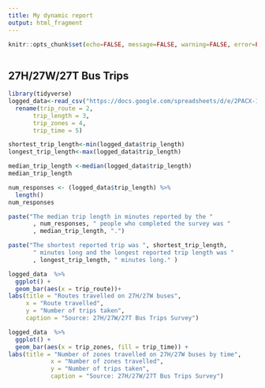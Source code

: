 ```yaml
---
title: My dynamic report
output: html_fragment
---
```


```r
knitr::opts_chunk$set(echo=FALSE, message=FALSE, warning=FALSE, error=FALSE)

```

```css

```

## 27H/27W/27T Bus Trips 


```r
library(tidyverse)
logged_data<-read_csv("https://docs.google.com/spreadsheets/d/e/2PACX-1vQvFgt_R6ls_IimVFRn1n7D1G-vcKmpywkQAlbQiZOtKPUsQx_K_AhMCaHCatp3qW89uR9FNNeq2HLt/pub?gid=1288271793&single=true&output=csv")%>%
  rename(trip_route = 2,
       trip_length = 3, 
       trip_zones = 4,
       trip_time = 5)

shortest_trip_length<-min(logged_data$trip_length)
longest_trip_length<-max(logged_data$trip_length)

median_trip_length <-median(logged_data$trip_length)
median_trip_length

num_responses <- (logged_data$trip_length) %>%
  length()
num_responses

paste("The median trip length in minutes reported by the "
       , num_responses, " people who completed the survey was "
       , median_trip_length, ".")

paste("The shortest reported trip was ", shortest_trip_length, 
       " minutes long and the longest reported trip length was "
       , longest_trip_length, " minutes long." )

logged_data  %>%
  ggplot() +
  geom_bar(aes(x = trip_route))+
labs(title = "Routes travelled on 27H/27W buses",
     x = "Route travelled",
     y = "Number of trips taken", 
     caption = "Source: 27H/27W/27T Bus Trips Survey")

logged_data  %>%
  ggplot() +
  geom_bar(aes(x = trip_zones, fill = trip_time)) +
labs(title = "Number of zones travelled on 27H/27W buses by time",
            x = "Number of zones travelled",
            y = "Number of trips taken",
            caption = "Source: 27H/27W/27T Bus Trips Survey")

```

